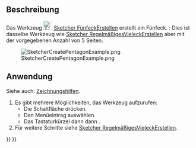 <languages/>

{{Docnav/de
|[[Sketcher_CreateSquare/de|QuadratErstellen]]
|[[Sketcher_CreateHexagon/de|SechseckErstellen]]
|[[Sketcher_Workbench/de|Sketcher]]
|IconL=Sketcher_CreateSquare.svg
|IconR=Sketcher_CreateHexagon.svg
|IconC=Workbench_Sketcher.svg
}}

{{GuiCommand/de
|Name=Sketcher CreatePentagon
|Name/de=Sketcher FünfeckErstellen
|MenuLocation=Sketch → Skizzengeometrien → Fünfeck erstellen
|Workbenches=[[Sketcher_Workbench/de|Sketcher]]
|Shortcut={{KEY|G}} {{KEY|P}} {{KEY|5}}
|Version=0.15
|SeeAlso=[[Sketcher_CreateRegularPolygon/de|Sketcher RegelmäßigesVieleckErstellen]]
}}

<span id="Description"></span>
==Beschreibung==

Das Werkzeug [[Image:Sketcher_CreatePentagon.svg|24px]] [[Sketcher_CreatePentagon/de|Sketcher FünfeckErstellen]] erstellt ein Fünfeck. {{Version/de|1.0}}: Dies ist dasselbe Werkzeug wie [[Sketcher_CreateRegularPolygon/de|Sketcher RegelmäßigesVieleckErstellen]] aber mit der vorgegebenen Anzahl von 5 Seiten.

[[Image:SketcherCreatePentagonExample.png‎]]

<span id="Usage"></span>
==Anwendung==

Siehe auch: [[Sketcher_Workbench/de#Zeichnungshilfen|Zeichnungshilfen]].

# Es gibt mehrere Möglichkeiten, das Werkzeug aufzurufen:
#* Die Schaltfläche {{Button|[[Image:Sketcher_CreatePentagon.svg|16px]] [[Sketcher_CreatePentagon/de|Fünfeck]]}} drücken.
#* Den Menüeintrag {{MenuCommand|Skizze → Skizzengeometrien → [[Image:Sketcher_CreatePentagon.svg|16px]] Fünfeck erstellen}} auswählen.
#* Das Tastaturkürzel {{KEY|G}} dann {{KEY|P}} dann {{KEY|5}}.
# Für weitere Schritte siehe [[Sketcher_CreateRegularPolygon/de#Anwendung|Sketcher RegelmäßigesVieleckErstellen]].


{{Docnav/de
|[[Sketcher_CreateSquare/de|QuadratErstellen]]
|[[Sketcher_CreateHexagon/de|SechseckErstellen]]
|[[Sketcher_Workbench/de|Sketcher]]
|IconL=Sketcher_CreateSquare.svg
|IconR=Sketcher_CreateHexagon.svg
|IconC=Workbench_Sketcher.svg
}}

{{Sketcher_Tools_navi{{#translation:}}}}
{{Userdocnavi{{#translation:}}}}